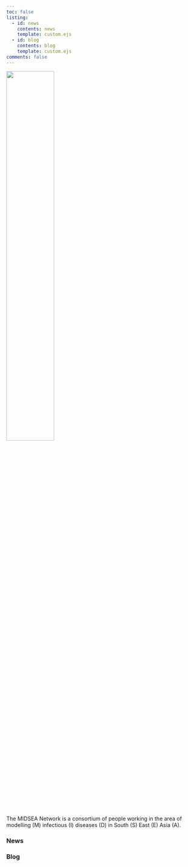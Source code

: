 ```yaml
---
toc: false
listing:
  - id: news
    contents: news
    template: custom.ejs
  - id: blog
    contents: blog
    template: custom.ejs
comments: false
---
```


![](profile.jpg){width=50% fig-align="center"}

The MIDSEA Network is a consortium of people working in the area of modelling (M) infectious (I) diseases (D) in South (S) East (E) Asia (A).

::: {layout-ncol=2}

::: {.left}

### News

::: {#news}
:::

:::

::: {.right}

### Blog

::: {#blog}
:::

:::

:::



